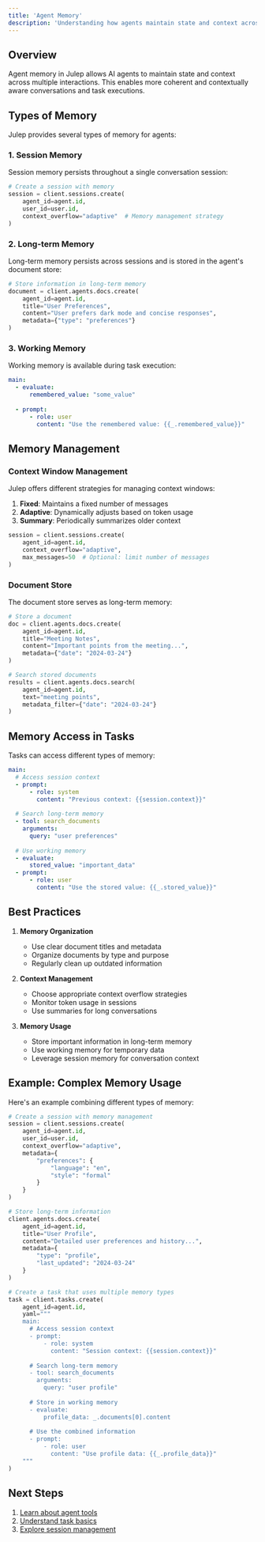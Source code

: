 ```yaml
---
title: 'Agent Memory'
description: 'Understanding how agents maintain state and context across interactions'
---
```


## Overview

Agent memory in Julep allows AI agents to maintain state and context across multiple interactions. This enables more coherent and contextually aware conversations and task executions.

## Types of Memory

Julep provides several types of memory for agents:

### 1. Session Memory

Session memory persists throughout a single conversation session:

```python Python
# Create a session with memory
session = client.sessions.create(
    agent_id=agent.id,
    user_id=user.id,
    context_overflow="adaptive"  # Memory management strategy
)
```

### 2. Long-term Memory

Long-term memory persists across sessions and is stored in the agent's document store:

```python Python
# Store information in long-term memory
document = client.agents.docs.create(
    agent_id=agent.id,
    title="User Preferences",
    content="User prefers dark mode and concise responses",
    metadata={"type": "preferences"}
)
```

### 3. Working Memory

Working memory is available during task execution:

```yaml
main:
  - evaluate:
      remembered_value: "some_value"
  
  - prompt:
      - role: user
        content: "Use the remembered value: {{_.remembered_value}}"
```

## Memory Management

### Context Window Management

Julep offers different strategies for managing context windows:

1. **Fixed**: Maintains a fixed number of messages
2. **Adaptive**: Dynamically adjusts based on token usage
3. **Summary**: Periodically summarizes older context

```python Python
session = client.sessions.create(
    agent_id=agent.id,
    context_overflow="adaptive",
    max_messages=50  # Optional: limit number of messages
)
```

### Document Store

The document store serves as long-term memory:

```python Python
# Store a document
doc = client.agents.docs.create(
    agent_id=agent.id,
    title="Meeting Notes",
    content="Important points from the meeting...",
    metadata={"date": "2024-03-24"}
)

# Search stored documents
results = client.agents.docs.search(
    agent_id=agent.id,
    text="meeting points",
    metadata_filter={"date": "2024-03-24"}
)
```

## Memory Access in Tasks

Tasks can access different types of memory:

```yaml
main:
  # Access session context
  - prompt:
      - role: system
        content: "Previous context: {{session.context}}"
  
  # Search long-term memory
  - tool: search_documents
    arguments:
      query: "user preferences"
  
  # Use working memory
  - evaluate:
      stored_value: "important_data"
  - prompt:
      - role: user
        content: "Use the stored value: {{_.stored_value}}"
```

## Best Practices

1. **Memory Organization**
   - Use clear document titles and metadata
   - Organize documents by type and purpose
   - Regularly clean up outdated information

2. **Context Management**
   - Choose appropriate context overflow strategies
   - Monitor token usage in sessions
   - Use summaries for long conversations

3. **Memory Usage**
   - Store important information in long-term memory
   - Use working memory for temporary data
   - Leverage session memory for conversation context

## Example: Complex Memory Usage

Here's an example combining different types of memory:

```python Python
# Create a session with memory management
session = client.sessions.create(
    agent_id=agent.id,
    user_id=user.id,
    context_overflow="adaptive",
    metadata={
        "preferences": {
            "language": "en",
            "style": "formal"
        }
    }
)

# Store long-term information
client.agents.docs.create(
    agent_id=agent.id,
    title="User Profile",
    content="Detailed user preferences and history...",
    metadata={
        "type": "profile",
        "last_updated": "2024-03-24"
    }
)

# Create a task that uses multiple memory types
task = client.tasks.create(
    agent_id=agent.id,
    yaml="""
    main:
      # Access session context
      - prompt:
          - role: system
            content: "Session context: {{session.context}}"
      
      # Search long-term memory
      - tool: search_documents
        arguments:
          query: "user profile"
      
      # Store in working memory
      - evaluate:
          profile_data: _.documents[0].content
      
      # Use the combined information
      - prompt:
          - role: user
            content: "Use profile data: {{_.profile_data}}"
    """
)
```

## Next Steps

1. [Learn about agent tools](/building-blocks/agents/agent-tools)
2. [Understand task basics](/building-blocks/tasks/task-basics)
3. [Explore session management](/building-blocks/sessions/session-management) 